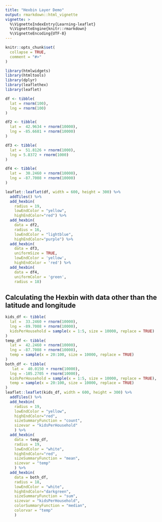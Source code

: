 ```yaml
---
title: "Hexbin Layer Demo"
output: rmarkdown::html_vignette
vignette: >
  %\VignetteIndexEntry{Learning-leaflet}
  %\VignetteEngine{knitr::rmarkdown}
  %\VignetteEncoding{UTF-8}
---
```


```r
knitr::opts_chunk$set(
  collapse = TRUE,
  comment = "#>"
)
```

```r
library(htmlwidgets)
library(htmltools)
library(dplyr)
library(leaflethex)
library(leaflet)
```

```r
df <- tibble(
  lat = rnorm(100),
  lng = rnorm(100)
)

df2 <- tibble(
  lat =  42.9634 + rnorm(10000),
  lng = -85.6681 + rnorm(10000)
)

df3 <- tibble(
  lat =  51.8126 + rnorm(1000),
  lng = 5.8372 + rnorm(1000)
)

df4 <- tibble(
  lat =  30.2460 + rnorm(10000),
  lng = -87.7008 + rnorm(10000)
)
```


```r
leaflet::leaflet(df, width = 600, height = 300) %>% 
  addTiles() %>% 
  add_hexbin(
    radius = 19, 
    lowEndColor = "yellow", 
    highEndColor="red") %>%
  add_hexbin(
    data = df2,
    radius = 16, 
    lowEndColor = "lightblue", 
    highEndColor="purple") %>%
  add_hexbin(
    data = df3,
    uniformSize = TRUE,
    lowEndColor = 'yellow',
    highEndColor = 'red') %>%
  add_hexbin(
    data = df4,
    uniformColor = 'green',
    radius = 18)
```


## Calculating the Hexbin with data other than the latitude and longitude

```r
kids_df <- tibble(
  lat =  33.2460 + rnorm(10000),
  lng = -89.7008 + rnorm(10000),
  kidsPerHousehold = sample(x = 1:5, size = 10000, replace = TRUE)
)
temp_df <- tibble(
  lat =  42.2460 + rnorm(10000),
  lng = -87.7008 + rnorm(10000),
  temp = sample(x = 20:100, size = 10000, replace = TRUE)
)
both_df <- tibble(
   lat =  40.0150 + rnorm(10000),
  lng = -105.2705 + rnorm(10000),
  kidsPerHousehold = sample(x = 1:5, size = 10000, replace = TRUE),
  temp = sample(x = 20:100, size = 10000, replace = TRUE)
)
leaflet::leaflet(kids_df, width = 600, height = 300) %>% 
  addTiles() %>% 
  add_hexbin(
    radius = 19, 
    lowEndColor = "yellow", 
    highEndColor="red",
    sizeSummaryFunction = "count",
    sizevar = "kidsPerHousehold"
    ) %>% 
  add_hexbin(
    data = temp_df,
    radius = 19, 
    lowEndColor = "white", 
    highEndColor="red",
    sizeSummaryFunction = "mean",
    sizevar = "temp"
    ) %>% 
  add_hexbin(
    data = both_df,
    radius = 18, 
    lowEndColor = "white", 
    highEndColor="darkgreen",
    sizeSummaryFunction = "sum",
    sizevar = "kidsPerHousehold",
    colorSummaryFunction = "median",
    colorvar = "temp"
    )
```


